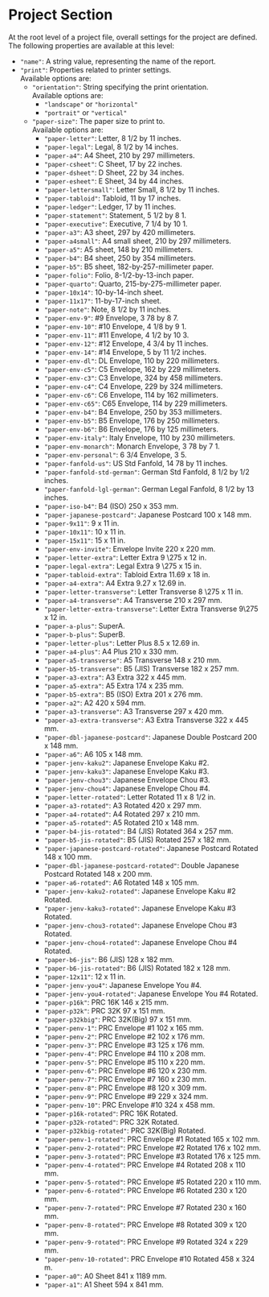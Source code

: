 # Project Section

At the root level of a project file, overall settings for the project are defined. The following properties are available at this level:

- `"name"`: A string value, representing the name of the report.
- `"print"`: Properties related to printer settings. \
  Available options are:
  - `"orientation"`: String specifying the print orientation. \
    Available options are:
    - `"landscape"` or `"horizontal"`
    - `"portrait"` or `"vertical"`
  - `"paper-size"`: The paper size to print to. \
    Available options are:
    - `"paper-letter"`: Letter, 8 1/2 by 11 inches.
    - `"paper-legal"`: Legal, 8 1/2 by 14 inches.
    - `"paper-a4"`: A4 Sheet, 210 by 297 millimeters.
    - `"paper-csheet"`: C Sheet, 17 by 22 inches.
    - `"paper-dsheet"`: D Sheet, 22 by 34 inches.
    - `"paper-esheet"`: E Sheet, 34 by 44 inches.
    - `"paper-lettersmall"`: Letter Small, 8 1/2 by 11 inches.
    - `"paper-tabloid"`: Tabloid, 11 by 17 inches.
    - `"paper-ledger"`: Ledger, 17 by 11 inches.
    - `"paper-statement"`: Statement, 5 1/2 by 8 1.
    - `"paper-executive"`: Executive, 7 1/4 by 10 1.
    - `"paper-a3"`: A3 sheet, 297 by 420 millimeters.
    - `"paper-a4small"`: A4 small sheet, 210 by 297 millimeters.
    - `"paper-a5"`: A5 sheet, 148 by 210 millimeters.
    - `"paper-b4"`: B4 sheet, 250 by 354 millimeters.
    - `"paper-b5"`: B5 sheet, 182-by-257-millimeter paper.
    - `"paper-folio"`: Folio, 8-1/2-by-13-inch paper.
    - `"paper-quarto"`: Quarto, 215-by-275-millimeter paper.
    - `"paper-10x14"`: 10-by-14-inch sheet.
    - `"paper-11x17"`: 11-by-17-inch sheet.
    - `"paper-note"`: Note, 8 1/2 by 11 inches.
    - `"paper-env-9"`: #9 Envelope, 3 78 by 8 7.
    - `"paper-env-10"`: #10 Envelope, 4 1/8 by 9 1.
    - `"paper-env-11"`: #11 Envelope, 4 1/2 by 10 3.
    - `"paper-env-12"`: #12 Envelope, 4 3/4 by 11 inches.
    - `"paper-env-14"`: #14 Envelope, 5 by 11 1/2 inches.
    - `"paper-env-dl"`: DL Envelope, 110 by 220 millimeters.
    - `"paper-env-c5"`: C5 Envelope, 162 by 229 millimeters.
    - `"paper-env-c3"`: C3 Envelope, 324 by 458 millimeters.
    - `"paper-env-c4"`: C4 Envelope, 229 by 324 millimeters.
    - `"paper-env-c6"`: C6 Envelope, 114 by 162 millimeters.
    - `"paper-env-c65"`: C65 Envelope, 114 by 229 millimeters.
    - `"paper-env-b4"`: B4 Envelope, 250 by 353 millimeters.
    - `"paper-env-b5"`: B5 Envelope, 176 by 250 millimeters.
    - `"paper-env-b6"`: B6 Envelope, 176 by 125 millimeters.
    - `"paper-env-italy"`: Italy Envelope, 110 by 230 millimeters.
    - `"paper-env-monarch"`: Monarch Envelope, 3 78 by 7 1.
    - `"paper-env-personal"`: 6 3/4 Envelope, 3 5.
    - `"paper-fanfold-us"`: US Std Fanfold, 14 78 by 11 inches.
    - `"paper-fanfold-std-german"`: German Std Fanfold, 8 1/2 by 1/2 inches.
    - `"paper-fanfold-lgl-german"`: German Legal Fanfold, 8 1/2 by 13 inches.
    - `"paper-iso-b4"`: B4 (ISO) 250 x 353 mm.
    - `"paper-japanese-postcard"`: Japanese Postcard 100 x 148 mm.
    - `"paper-9x11"`: 9 x 11 in.
    - `"paper-10x11"`: 10 x 11 in.
    - `"paper-15x11"`: 15 x 11 in.
    - `"paper-env-invite"`: Envelope Invite 220 x 220 mm.
    - `"paper-letter-extra"`: Letter Extra 9 \275 x 12 in.
    - `"paper-legal-extra"`: Legal Extra 9 \275 x 15 in.
    - `"paper-tabloid-extra"`: Tabloid Extra 11.69 x 18 in.
    - `"paper-a4-extra"`: A4 Extra 9.27 x 12.69 in.
    - `"paper-letter-transverse"`: Letter Transverse 8 \275 x 11 in.
    - `"paper-a4-transverse"`: A4 Transverse 210 x 297 mm.
    - `"paper-letter-extra-transverse"`: Letter Extra Transverse 9\275 x 12 in.
    - `"paper-a-plus"`: SuperA.
    - `"paper-b-plus"`: SuperB.
    - `"paper-letter-plus"`: Letter Plus 8.5 x 12.69 in.
    - `"paper-a4-plus"`: A4 Plus 210 x 330 mm.
    - `"paper-a5-transverse"`: A5 Transverse 148 x 210 mm.
    - `"paper-b5-transverse"`: B5 (JIS) Transverse 182 x 257 mm.
    - `"paper-a3-extra"`: A3 Extra 322 x 445 mm.
    - `"paper-a5-extra"`: A5 Extra 174 x 235 mm.
    - `"paper-b5-extra"`: B5 (ISO) Extra 201 x 276 mm.
    - `"paper-a2"`: A2 420 x 594 mm.
    - `"paper-a3-transverse"`: A3 Transverse 297 x 420 mm.
    - `"paper-a3-extra-transverse"`: A3 Extra Transverse 322 x 445 mm.
    - `"paper-dbl-japanese-postcard"`: Japanese Double Postcard 200 x 148 mm.
    - `"paper-a6"`: A6 105 x 148 mm.
    - `"paper-jenv-kaku2"`: Japanese Envelope Kaku #2.
    - `"paper-jenv-kaku3"`: Japanese Envelope Kaku #3.
    - `"paper-jenv-chou3"`: Japanese Envelope Chou #3.
    - `"paper-jenv-chou4"`: Japanese Envelope Chou #4.
    - `"paper-letter-rotated"`: Letter Rotated 11 x 8 1/2 in.
    - `"paper-a3-rotated"`: A3 Rotated 420 x 297 mm.
    - `"paper-a4-rotated"`: A4 Rotated 297 x 210 mm.
    - `"paper-a5-rotated"`: A5 Rotated 210 x 148 mm.
    - `"paper-b4-jis-rotated"`: B4 (JIS) Rotated 364 x 257 mm.
    - `"paper-b5-jis-rotated"`: B5 (JIS) Rotated 257 x 182 mm.
    - `"paper-japanese-postcard-rotated"`: Japanese Postcard Rotated 148 x 100 mm.
    - `"paper-dbl-japanese-postcard-rotated"`: Double Japanese Postcard Rotated 148 x 200 mm.
    - `"paper-a6-rotated"`: A6 Rotated 148 x 105 mm.
    - `"paper-jenv-kaku2-rotated"`: Japanese Envelope Kaku #2 Rotated.
    - `"paper-jenv-kaku3-rotated"`: Japanese Envelope Kaku #3 Rotated.
    - `"paper-jenv-chou3-rotated"`: Japanese Envelope Chou #3 Rotated.
    - `"paper-jenv-chou4-rotated"`: Japanese Envelope Chou #4 Rotated.
    - `"paper-b6-jis"`: B6 (JIS) 128 x 182 mm.
    - `"paper-b6-jis-rotated"`: B6 (JIS) Rotated 182 x 128 mm.
    - `"paper-12x11"`: 12 x 11 in.
    - `"paper-jenv-you4"`: Japanese Envelope You #4.
    - `"paper-jenv-you4-rotated"`: Japanese Envelope You #4 Rotated.
    - `"paper-p16k"`: PRC 16K 146 x 215 mm.
    - `"paper-p32k"`: PRC 32K 97 x 151 mm.
    - `"paper-p32kbig"`: PRC 32K(Big) 97 x 151 mm.
    - `"paper-penv-1"`: PRC Envelope #1 102 x 165 mm.
    - `"paper-penv-2"`: PRC Envelope #2 102 x 176 mm.
    - `"paper-penv-3"`: PRC Envelope #3 125 x 176 mm.
    - `"paper-penv-4"`: PRC Envelope #4 110 x 208 mm.
    - `"paper-penv-5"`: PRC Envelope #5 110 x 220 mm.
    - `"paper-penv-6"`: PRC Envelope #6 120 x 230 mm.
    - `"paper-penv-7"`: PRC Envelope #7 160 x 230 mm.
    - `"paper-penv-8"`: PRC Envelope #8 120 x 309 mm.
    - `"paper-penv-9"`: PRC Envelope #9 229 x 324 mm.
    - `"paper-penv-10"`: PRC Envelope #10 324 x 458 mm.
    - `"paper-p16k-rotated"`: PRC 16K Rotated.
    - `"paper-p32k-rotated"`: PRC 32K Rotated.
    - `"paper-p32kbig-rotated"`: PRC 32K(Big) Rotated.
    - `"paper-penv-1-rotated"`: PRC Envelope #1 Rotated 165 x 102 mm.
    - `"paper-penv-2-rotated"`: PRC Envelope #2 Rotated 176 x 102 mm.
    - `"paper-penv-3-rotated"`: PRC Envelope #3 Rotated 176 x 125 mm.
    - `"paper-penv-4-rotated"`: PRC Envelope #4 Rotated 208 x 110 mm.
    - `"paper-penv-5-rotated"`: PRC Envelope #5 Rotated 220 x 110 mm.
    - `"paper-penv-6-rotated"`: PRC Envelope #6 Rotated 230 x 120 mm.
    - `"paper-penv-7-rotated"`: PRC Envelope #7 Rotated 230 x 160 mm.
    - `"paper-penv-8-rotated"`: PRC Envelope #8 Rotated 309 x 120 mm.
    - `"paper-penv-9-rotated"`: PRC Envelope #9 Rotated 324 x 229 mm.
    - `"paper-penv-10-rotated"`: PRC Envelope #10 Rotated 458 x 324 m.
    - `"paper-a0"`: A0 Sheet 841 x 1189 mm.
    - `"paper-a1"`: A1 Sheet 594 x 841 mm.
